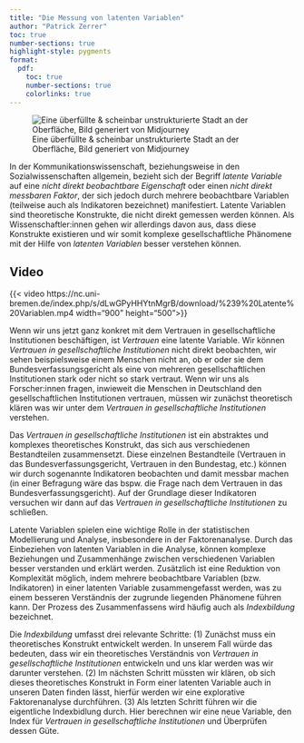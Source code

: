 ```yaml
---
title: "Die Messung von latenten Variablen"
author: "Patrick Zerrer"
toc: true
number-sections: true
highlight-style: pygments
format:
  pdf:
    toc: true
    number-sections: true
    colorlinks: true
---
```


![Eine überfüllte & scheinbar unstrukturierte Stadt an der Oberfläche, Bild generiert von Midjourney](Bilder/zemkipatrick_comic_style_a_crowded_city_Berlin_top_down_view_wi_b1fd8d2c-2a0f-4a76-ab4c-86e98105ee37.png)

In der Kommunikationswissenschaft, beziehungsweise in den Sozialwissenschaften allgemein, bezieht sich der Begriff *latente Variable* auf eine *nicht direkt beobachtbare Eigenschaft* oder einen *nicht direkt messbaren Faktor*, der sich jedoch durch mehrere beobachtbare Variablen (teilweise auch als Indikatoren bezeichnet) manifestiert. Latente Variablen sind theoretische Konstrukte, die nicht direkt gemessen werden können. Als Wissenschaftler:innen gehen wir allerdings davon aus, dass diese Konstrukte existieren und wir somit komplexe gesellschaftliche Phänomene mit der Hilfe von *latenten Variablen* besser verstehen können.

::: {.callout-note collapse="true" icon="false"}
## Video

{{< video https://nc.uni-bremen.de/index.php/s/dLwGPyHHYtnMgrB/download/%239%20Latente%20Variablen.mp4 width="900" height="500">}}
:::

Wenn wir uns jetzt ganz konkret mit dem Vertrauen in gesellschaftliche Institutionen beschäftigen, ist *Vertrauen* eine latente Variable. Wir können *Vertrauen in gesellschaftliche Institutionen* nicht direkt beobachten, wir sehen beispielsweise einem Menschen nicht an, ob er oder sie dem Bundesverfassungsgericht als eine von mehreren gesellschaftlichen Institutionen stark oder nicht so stark vertraut. Wenn wir uns als Forscher:innen fragen, inwieweit die Menschen in Deutschland den gesellschaftlichen Institutionen vertrauen, müssen wir zunächst theoretisch klären was wir unter dem *Vertrauen in gesellschaftliche Institutionen* verstehen.

Das *Vertrauen in gesellschaftliche Institutionen* ist ein abstraktes und komplexes theoretisches Konstrukt, das sich aus verschiedenen Bestandteilen zusammensetzt. Diese einzelnen Bestandteile (Vertrauen in das Bundesverfassungsgericht, Vertrauen in den Bundestag, etc.) können wir durch sogenannte Indikatoren beobachten und damit messbar machen (in einer Befragung wäre das bspw. die Frage nach dem Vertrauen in das Bundesverfassungsgericht). Auf der Grundlage dieser Indikatoren versuchen wir dann auf das *Vertrauen in gesellschaftliche Institutionen* zu schließen.

Latente Variablen spielen eine wichtige Rolle in der statistischen Modellierung und Analyse, insbesondere in der Faktorenanalyse. Durch das Einbeziehen von latenten Variablen in die Analyse, können komplexe Beziehungen und Zusammenhänge zwischen verschiedenen Variablen besser verstanden und erklärt werden. Zusätzlich ist eine Reduktion von Komplexität möglich, indem mehrere beobachtbare Variablen (bzw. Indikatoren) in einer latenten Variable zusammengefasst werden, was zu einem besseren Verständnis der zugrunde liegenden Phänomene führen kann. Der Prozess des Zusammenfassens wird häufig auch als *Indexbildung* bezeichnet.

Die *Indexbildung* umfasst drei relevante Schritte: (1) Zunächst muss ein theoretisches Konstrukt entwickelt werden. In unserem Fall würde das bedeuten, dass wir ein theoretisches Verständnis von *Vertrauen in gesellschaftliche Institutionen* entwickeln und uns klar werden was wir darunter verstehen. (2) Im nächsten Schritt müssten wir klären, ob sich dieses theoretisches Konstrukt in Form einer latenten Variable auch in unseren Daten finden lässt, hierfür werden wir eine explorative Faktorenanalyse durchführen. (3) Als letzten Schritt führen wir die eigentliche Indexbidlung durch. Hier berechnen wir eine neue Variable, den Index für *Vertrauen in gesellschaftliche Institutionen* und Überprüfen dessen Güte.
